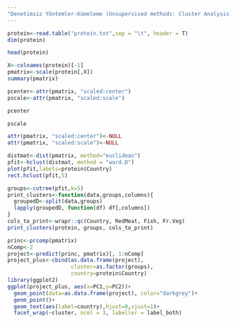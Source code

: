 ```yaml
---
"Denetimsiz Yöntemler-Kümeleme (Unsupervised methods: Cluster Analysis)" 
---
```


```r
protein<-read.table("protein.txt",sep = "\t", header = T)
dim(protein)
```
```r
head(protein)
```
```r
X<-colnames(protein)[-1]
pmatrix<-scale(protein[,X])
summary(pmatrix)
```
```r
pcenter<-attr(pmatrix, "scaled:center")
pscale<-attr(pmatrix, "scaled:scale")
```

```r
pcenter
```
```r
pscale
```
```r
attr(pmatrix, "scaled:center")<-NULL
attr(pmatrix, "scaled:scale")<-NULL
```

```r
distmat<-dist(pmatrix, method="euclidean")
pfit<-hclust(distmat, method = "ward.D")
plot(pfit,labels=protein$Country)
rect.hclust(pfit,5)
```
```r
groups<-cutree(pfit,k=5)
print_clusters<-function(data,groups,columns){
  groupedD<-split(data,groups)
  lapply(groupedD, function(df) df[,columns])
}
cols_to_print<-wrapr::qc(Country, RedMeat, Fish, Fr.Veg)
print_clusters(protein, groups, cols_to_print)
```
```r
princ<-prcomp(pmatrix)
nComp<-2
project<-predict(princ, pmatrix)[, 1:nComp]
project_plus<-cbind(as.data.frame(project), 
                    cluster=as.factor(groups),
                    country=protein$Country)
library(ggplot2)
ggplot(project_plus, aes(x=PC1,y=PC2))+
  geom_point(data=as.data.frame(project), color="darkgrey")+
  geom_point()+
  geom_text(aes(label=country),hjust=0,vjust=1)+
  facet_wrap(~cluster, ncol = 3, labeller = label_both)
```


